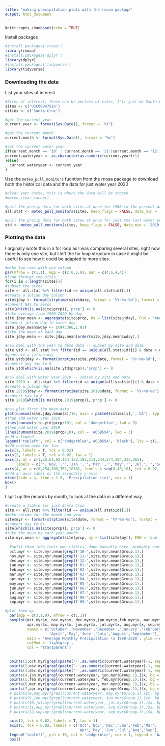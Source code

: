 ```yaml
---
title: "making precipitation plots with the rnoaa package"
output: html_document
---
```


```r
knitr::opts_chunk$set(echo = TRUE)
```

Install packages
```r
#install.packages('rnoaa')
library(rnoaa)
#install.packages('dplyr')
library(dplyr)
#install.packages('tidyverse')
library(tidyverse)


```

### Downloading the data

List your sites of interest
```r
#Sites of interest, these can be vectors of sites, I'll just do Santa Cruz here
sites <- c('USC00047916')
cities <- c('Santa Cruz')

#get the current year
current.year <- format(Sys.Date(), format = '%Y')

#get the current month
current.month <- format(Sys.Date(), format = '%m')

#set the current water year
if(current.month == '10' | current.month == '11'|current.month == '12'){
current.wateryear <- as.character(as.numeric(current.year)+1)
}else{
  current.wateryear <- current.year
}
```

Use the `meteo_pull_monitors` fucntion from the rnoaa package to download both the historical data and the data for just water year 2020
```r

#clear your cache, this is where the data will be stored
#meteo_clear_cache()

#pull the precip data for both sites at once for 1980 to the present day
all.stat <- meteo_pull_monitors(sites, keep_flags = FALSE, date_min = '1980-10-01', date_max = Sys.Date(), var = 'PRCP')

#pull the precip data for both sites at once for just the last water year -- sort of redundant but keeps it cleaner I think
ytd <- meteo_pull_monitors(sites, keep_flags = FALSE, date_min = '2019-10-01', date_max = Sys.Date(), var = 'PRCP')

```

### Plotting the data

I orginally wrote this in a for loop as I was comparing several sites, right now there is only one site, but I left the for loop structure in case it might be useful to see how it could be adapted to more sites.

```r

#make two rows with one column
par(mfrow = c(1,1), mgp = c(2,0.5,0), mar = c(4,6,4,4))
#loop through the sites
for(i in 1:length(sites)){
#subset the sites
site <- all.stat %>% filter(id == unique(all.stat$id)[i])
#create a julian day column
site$jday <- format(strptime(site$date, format = '%Y-%m-%d'), format = '%j')
#convert NAs to zeros
site[which(is.na(site$prcp)),'prcp'] <- 0
#take average from 1980-2020 by day
site.jday.mean <- aggregate(site$prcp, by = list(site$jday), FUN = 'mean')
#convert julian day to water day
site.jday.mean$wday <- c(94:366,1:93)
#take the mean of each day
site.jday.mean <- site.jday.mean[order(site.jday.mean$wday),]

#now deal with the year to date data -- subset by site and date
site.ytd <- all.stat %>% filter(id == unique(all.stat$id)[i] & date > as.POSIXct('2019-10-01'))
#generate a julian day
site.ytd$jday <- format(strptime(site.ytd$date, format = '%Y-%m-%d'), format = '%j')
#convert any nas to 0
site.ytd[which(is.na(site.ytd$prcp)),'prcp'] <- 0

#now deal with water year 2019 -- subset by site and date
site.2019 <- all.stat %>% filter(id == unique(all.stat$id)[i] & date > as.POSIXct('2018-10-01') & date <= as.POSIXct('2019-10-01'))
#create a julian day
site.2019$jday <- format(strptime(site.2019$date, format = '%Y-%m-%d'), format = '%j')
#convert nas to 0
site.2019[which(is.na(site.2019$prcp)),'prcp'] <- 0

#now plot first the mean data
plot(cumsum(site.jday.mean$x)/10, main = paste0(cities[i],', CA'), typ = 'l', lwd = 3, ylim = c(0,1000), las = 1, xlab = 'Water Day', ylab = 'Precipitation (mm)', axes = F)
#then add water year 2020
lines(cumsum(site.ytd$prcp/10), col = 'dodgerblue', lwd = 3)
#then add water year 2019
lines(cumsum(site.2019$prcp/10), col = '#65B59A', lwd = 3)
#add a legend 
legend('topleft', col = c('dodgerblue','#65B59A', 'black'), lty = c(1,1,1), lwd = c(3,3,3), bty = 'n', legend = c(paste('WY-2020 (through ',Sys.Date(),')',sep = ''),'WY-2019', 'Average'))
#add custom axes for fun
axis(1, labels = T, tck = 0.02)
axis(2, labels = T, tck = 0.02, las = 1)
axis(3, at = c(1,32,61,92,124,152,183,213,244,274,304,336,365), 
     labels = c('','Nov.','','Jan.','','Mar.','','May','','Jul.','','Sep.',''), tck = 0.02)
axis(4, at = c(0,254,508,762,1016), labels = seq(0,40,10), tck = 0.02, las = 1)
#add an axis label on the secondary y-axis
mtext(side = 4, line = 1.5, 'Precipitation (in)', cex = 1)
box()
}
```

I split up the records by month, to look at the data in a different way

```r

#create a tibble for just Santa Cruz
site <- all.stat %>% filter(id == unique(all.stat$id)[1])
#make column for the month and year  
site$myr <- format(strptime(site$date, format = '%Y-%m-%d'), format = '%m-%Y')
#convert nas to 0s  
site[which(is.na(site$prcp)),'prcp'] <- 0
#take the mean by each year.month  
site.myr.mean <- aggregate(site$prcp, by = list(site$myr), FUN = 'sum')
  
  #split them into their own tibbles, done manually here, probably could improve with an lapply     function
  oct.myr <- site.myr.mean[grepl('10-',site.myr.mean$Group.1),]
  nov.myr <- site.myr.mean[grepl('11-',site.myr.mean$Group.1),]
  dec.myr <- site.myr.mean[grepl('12-',site.myr.mean$Group.1),]
  jan.myr <- site.myr.mean[grepl('01-',site.myr.mean$Group.1),]
  feb.myr <- site.myr.mean[grepl('02-',site.myr.mean$Group.1),]
  mar.myr <- site.myr.mean[grepl('03-',site.myr.mean$Group.1),]
  apr.myr <- site.myr.mean[grepl('04-',site.myr.mean$Group.1),]
  may.myr <- site.myr.mean[grepl('05-',site.myr.mean$Group.1),]
  jun.myr <- site.myr.mean[grepl('06-',site.myr.mean$Group.1),]
  jul.myr <- site.myr.mean[grepl('07-',site.myr.mean$Group.1),]
  aug.myr <- site.myr.mean[grepl('08-',site.myr.mean$Group.1),]
  sep.myr <- site.myr.mean[grepl('09-',site.myr.mean$Group.1),]

#plot them up
  par(mgp = c(3,1,0), mfrow = c(1,1))
  boxplot(oct.myr$x, nov.myr$x, dec.myr$x,jan.myr$x,feb.myr$x, mar.myr$x,
          apr.myr$x, may.myr$x, jun.myr$x, jul.myr$x, aug.myr$x, sep.myr$x,
          names = c('October','November','December','January','February','March',
                    'April','May','June','July','August','September'), las = 1, axes = F,
          main = 'Average Monthly Precipitation \n 1980-2020', ylim = c(0,5000), ylab = 'Precipitation (mm)',
          colMed = 'lightgray',
          col = 'transparent')
  
  
  points(1,oct.myr[grepl(paste('-',as.numeric(current.wateryear)-1, sep = '') , oct.myr$Group.1),]$x, bg = 'dodgerblue', pch = 21, cex = 1.5)
  points(2,nov.myr[grepl(paste('-',as.numeric(current.wateryear)-1, sep = '') , nov.myr$Group.1),]$x, bg = 'dodgerblue', pch = 21, cex = 1.5)
  points(3,dec.myr[grepl(paste('-',as.numeric(current.wateryear)-1, sep = '') , dec.myr$Group.1),]$x, bg = 'dodgerblue', pch = 21, cex = 1.5)
  points(4,jan.myr[grepl(current.wateryear, jan.myr$Group.1),]$x, bg = 'dodgerblue', pch = 21, cex = 1.5)
  points(5,feb.myr[grepl(current.wateryear, feb.myr$Group.1),]$x, bg = 'dodgerblue', pch = 21, cex = 1.5)
  points(6,mar.myr[grepl(current.wateryear, mar.myr$Group.1),]$x, bg = 'dodgerblue', pch = 21, cex = 1.5)
  points(7,apr.myr[grepl(current.wateryear, apr.myr$Group.1),]$x, bg = 'dodgerblue', pch = 21, cex = 1.5)
  # points(8,may.myr[grepl(current.wateryear, may.myr$Group.1),]$x, bg = 'dodgerblue', pch = 21, cex = 1.5)
  # points(9,jun.myr[grepl(current.wateryear, jun.myr$Group.1),]$x, bg = 'dodgerblue', pch = 21, cex = 1.5)
  # points(10,jul.myr[grepl(current.wateryear, jul.myr$Group.1),]$x, bg = 'dodgerblue', pch = 21, cex = 1.5)
  # points(11,aug.myr[grepl(current.wateryear, aug.myr$Group.1),]$x, bg = 'dodgerblue', pch = 21, cex = 1.5)
  # points(12,sep.myr[grepl(current.wateryear, sep.myr$Group.1),]$x, bg = 'dodgerblue', pch = 21, cex = 1.5)
  
  axis(2, tck = 0.02, labels = T, las = 1)
  axis(1, tck = 0.02, labels = c('Oct','Nov','Dec','Jan','Feb','Mar',
                                 'Apr','May','Jun','Jul','Aug','Sep'), at = c(1:12))
  legend('topleft', pch = 16, col = 'dodgerblue', cex = 1, legend = 'Water Year-2020', bty = 'n')
  box()
```
